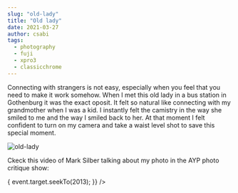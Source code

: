 ```yaml
---
slug: "old-lady"
title: "Old lady"
date: 2021-03-27
author: csabi
tags:
  - photography
  - fuji
  - xpro3
  - classicchrome
---
```


Connecting with strangers is not easy, especially when you feel that you need to make it work somehow.
When I met this old lady in a bus station in Gothenburg it was the exact oposit. It felt so natural like
connecting with my grandmother when I was a kid. I instantly felt the camistry in the way she smiled to me
and the way I smiled back to her. At that moment I felt confident to turn on my camera and take a waist
level shot to save this special moment.

![old-lady](/images/window-reflections-2909-1200.jpg)

Ckeck this video of Mark Silber talking about my photo in the AYP photo critique show:


<p>
  <YouTube
    videoId={"-ShVFJzfKXk"}
    containerClassName={"youtube-container"}
    opts={{
      playerVars: {
        autoplay: 1,
      },
    }}
    onReady={(event) => {
      event.target.seekTo(2013);
    }}
  />
</p>
